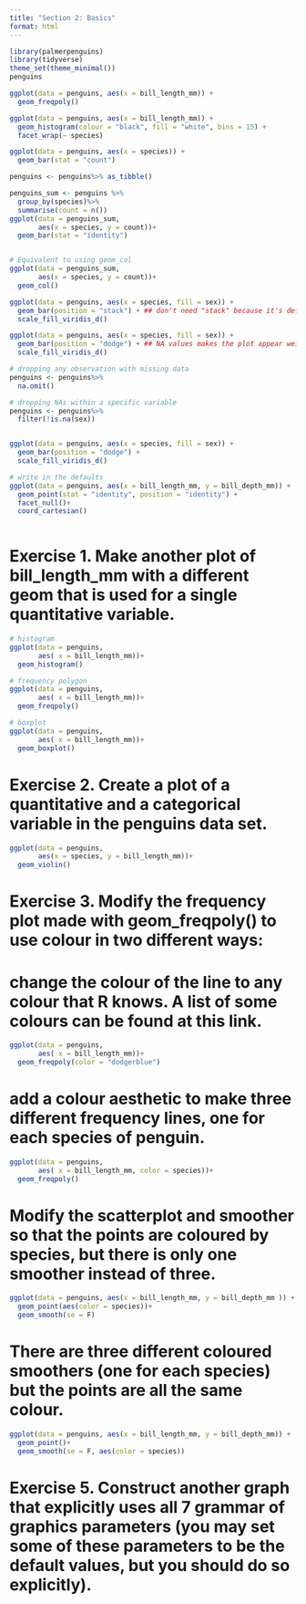 ```yaml
---
title: "Section 2: Basics"
format: html
---
```


```r
library(palmerpenguins)
library(tidyverse)
theme_set(theme_minimal())
penguins
```

```r
ggplot(data = penguins, aes(x = bill_length_mm)) +
  geom_freqpoly() 
```


```r
ggplot(data = penguins, aes(x = bill_length_mm)) +
  geom_histogram(colour = "black", fill = "white", bins = 15) +
  facet_wrap(~ species)
```

```r
ggplot(data = penguins, aes(x = species)) +
  geom_bar(stat = "count")
```

```r
penguins <- penguins%>% as_tibble()

penguins_sum <- penguins %>%
  group_by(species)%>%
  summarise(count = n())
ggplot(data = penguins_sum, 
       aes(x = species, y = count))+
  geom_bar(stat = "identity")


# Equivalent to using geom_col
ggplot(data = penguins_sum, 
       aes(x = species, y = count))+ 
  geom_col()
```

```r
ggplot(data = penguins, aes(x = species, fill = sex)) +
  geom_bar(position = "stack") + ## don't need "stack" because it's default
  scale_fill_viridis_d()
```
```r
ggplot(data = penguins, aes(x = species, fill = sex)) +
  geom_bar(position = "dodge") + ## NA values makes the plot appear weird with different width bars 
  scale_fill_viridis_d()
```

```r
# dropping any observation with missing data 
penguins <- penguins%>%
  na.omit()

# dropping NAs within a specific variable 
penguins <- penguins%>% 
  filter(!is.na(sex))


ggplot(data = penguins, aes(x = species, fill = sex)) +
  geom_bar(position = "dodge") + 
  scale_fill_viridis_d()
```
```r
# write in the defaults 
ggplot(data = penguins, aes(x = bill_length_mm, y = bill_depth_mm)) +
  geom_point(stat = "identity", position = "identity") +
  facet_null()+
  coord_cartesian()
  
```

# Exercise 1. Make another plot of bill_length_mm with a different geom that is used for a single quantitative variable.
```r
# histogram
ggplot(data = penguins, 
       aes( x = bill_length_mm))+
  geom_histogram()

# frequency polygon
ggplot(data = penguins, 
       aes( x = bill_length_mm))+
  geom_freqpoly()

# boxplot
ggplot(data = penguins, 
       aes( x = bill_length_mm))+
  geom_boxplot()
```

# Exercise 2. Create a plot of a quantitative and a categorical variable in the penguins data set.
```r
ggplot(data = penguins, 
       aes(x = species, y = bill_length_mm))+ 
  geom_violin()
```

# Exercise 3. Modify the frequency plot made with geom_freqpoly() to use colour in two different ways:
# change the colour of the line to any colour that R knows. A list of some colours can be found at this link.
```r
ggplot(data = penguins, 
       aes( x = bill_length_mm))+
  geom_freqpoly(color = "dodgerblue")
```


# add a colour aesthetic to make three different frequency lines, one for each species of penguin.
```r
ggplot(data = penguins, 
       aes( x = bill_length_mm, color = species))+
  geom_freqpoly()
```
# Modify the scatterplot and smoother so that the points are coloured by species, but there is only one smoother instead of three.

```r
ggplot(data = penguins, aes(x = bill_length_mm, y = bill_depth_mm )) +
  geom_point(aes(color = species))+
  geom_smooth(se = F)
```
# There are three different coloured smoothers (one for each species) but the points are all the same colour.

```r
ggplot(data = penguins, aes(x = bill_length_mm, y = bill_depth_mm)) +
  geom_point()+
  geom_smooth(se = F, aes(color = species))
```
# Exercise 5. Construct another graph that explicitly uses all 7 grammar of graphics parameters (you may set some of these parameters to be the default values, but you should do so explicitly).

```r

```



